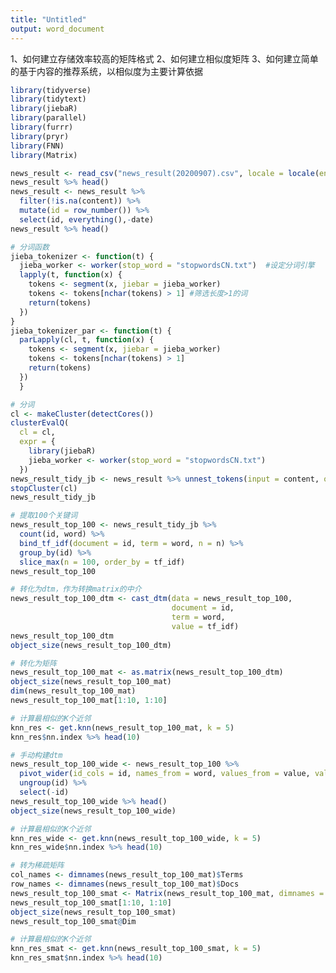 ---
title: "Untitled"
output: word_document
---

1、如何建立存储效率较高的矩阵格式
2、如何建立相似度矩阵
3、如何建立简单的基于内容的推荐系统，以相似度为主要计算依据

```{r, message=FALSE}
library(tidyverse)
library(tidytext)
library(jiebaR)
library(parallel)
library(furrr)
library(pryr)
library(FNN)
library(Matrix)
```


```{r}
news_result <- read_csv("news_result(20200907).csv", locale = locale(encoding = "GBK"))
news_result %>% head()
news_result <- news_result %>% 
  filter(!is.na(content)) %>% 
  mutate(id = row_number()) %>% 
  select(id, everything(),-date)
news_result %>% head()
```

```{r}
# 分词函数
jieba_tokenizer <- function(t) {
  jieba_worker <- worker(stop_word = "stopwordsCN.txt")  #设定分词引擎
  lapply(t, function(x) {
    tokens <- segment(x, jiebar = jieba_worker)
    tokens <- tokens[nchar(tokens) > 1] #筛选长度>1的词
    return(tokens)
  })
}
jieba_tokenizer_par <- function(t) {
  parLapply(cl, t, function(x) {
    tokens <- segment(x, jiebar = jieba_worker)
    tokens <- tokens[nchar(tokens) > 1]
    return(tokens)
  })
  }
```


```{r}
# 分词
cl <- makeCluster(detectCores())
clusterEvalQ(
  cl = cl, 
  expr = {
    library(jiebaR)
    jieba_worker <- worker(stop_word = "stopwordsCN.txt")
  })
news_result_tidy_jb <- news_result %>% unnest_tokens(input = content, output = word, token = jieba_tokenizer_par)
stopCluster(cl)
news_result_tidy_jb
```


```{r}
# 提取100个关键词
news_result_top_100 <- news_result_tidy_jb %>% 
  count(id, word) %>% 
  bind_tf_idf(document = id, term = word, n = n) %>% 
  group_by(id) %>% 
  slice_max(n = 100, order_by = tf_idf)
news_result_top_100
```

```{r}
# 转化为dtm，作为转换matrix的中介
news_result_top_100_dtm <- cast_dtm(data = news_result_top_100,
                                    document = id,
                                    term = word,
                                    value = tf_idf)
news_result_top_100_dtm
object_size(news_result_top_100_dtm)
```


```{r}
# 转化为矩阵
news_result_top_100_mat <- as.matrix(news_result_top_100_dtm)
object_size(news_result_top_100_mat)
dim(news_result_top_100_mat)
news_result_top_100_mat[1:10, 1:10]
```

```{r}
# 计算最相似的K个近邻
knn_res <- get.knn(news_result_top_100_mat, k = 5)
knn_res$nn.index %>% head(10)
```

```{r}
# 手动构建dtm
news_result_top_100_wide <- news_result_top_100 %>% 
  pivot_wider(id_cols = id, names_from = word, values_from = value, values_fill = 0) %>%
  ungroup(id) %>% 
  select(-id)
news_result_top_100_wide %>% head()
object_size(news_result_top_100_wide)
```

```{r}
# 计算最相似的K个近邻
knn_res_wide <- get.knn(news_result_top_100_wide, k = 5)
knn_res_wide$nn.index %>% head(10)
```


```{r}
# 转为稀疏矩阵
col_names <- dimnames(news_result_top_100_mat)$Terms
row_names <- dimnames(news_result_top_100_mat)$Docs
news_result_top_100_smat <- Matrix(news_result_top_100_mat, dimnames = list(row_names, col_names), sparse = TRUE)
news_result_top_100_smat[1:10, 1:10]
object_size(news_result_top_100_smat)
news_result_top_100_smat@Dim
```

```{r}
# 计算最相似的K个近邻
knn_res_smat <- get.knn(news_result_top_100_smat, k = 5)
knn_res_smat$nn.index %>% head(10)
```
